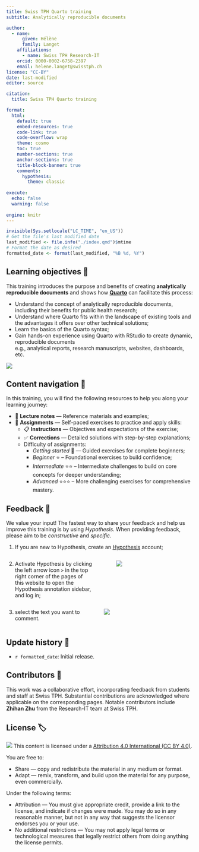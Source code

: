 ```yaml
---
title: Swiss TPH Quarto training
subtitle: Analytically reproducible documents

author:
  - name:
      given: Hélène
      family: Langet
    affiliations:
      - name: Swiss TPH Research-IT
    orcid: 0000-0002-6758-2397
    email: helene.langet@swisstph.ch
license: "CC-BY"
date: last-modified
editor: source

citation:
  title: Swiss TPH Quarto training

format:
  html:
    default: true
    embed-resources: true
    code-link: true
    code-overflow: wrap
    theme: cosmo
    toc: true
    number-sections: true
    anchor-sections: true
    title-block-banner: true
    comments:
      hypothesis: 
        theme: classic
    
execute:
  echo: false
  warning: false
  
engine: knitr
---
```


```r
invisible(Sys.setlocale("LC_TIME", "en_US"))
# Get the file's last modified date
last_modified <- file.info("./index.qmd")$mtime
# Format the date as desired
formatted_date <- format(last_modified, "%B %d, %Y")
```

## Learning objectives 🎯

This training introduces the purpose and benefits of creating **analytically reproducible documents** and shows how [**Quarto**](https://quarto.org/) can facilitate this process:

-   Understand the concept of analytically reproducible documents, including their benefits for public health research;
-   Understand where Quarto fits within the landscape of existing tools and the advantages it offers over other technical solutions;
- Learn the basics of the Quarto syntax;
-   Gain hands-on experience using Quarto with RStudio to create dynamic, reproducible documents<br/> e.g., analytical reports, research manuscripts, websites, dashboards, etc.

![](images/clipboard-3954680417.png)

## Content navigation 🧭

In this training, you will find the following resources to help you along your learning journey:

-   📘 **Lecture notes** — Reference materials and examples;
-   📙 **Assignments** — Self-paced exercises to practice and apply skills:
    -   📋 **Instructions** — Objectives and expectations of the exercise;
    -   ✅ **Corrections** — Detailed solutions with step-by-step explanations;
    -   Difficulty of assignments:
        -   *Getting started* 🌱 — Guided exercises for complete beginners;
        -   *Beginner* ⭐ – Foundational exercises to build confidence; 
        -   *Intermediate* ⭐⭐ – Intermediate challenges to build on core concepts for deeper understanding;
        -   *Advanced* ⭐⭐⭐ – More challenging exercises for comprehensive mastery.

## Feedback 💬

We value your input! The fastest way to share your feedback and help us improve this training is by using *Hypothesis*. When providing feedback, please aim to be *constructive* and *specific*.

1.  If you are new to Hypothesis, create an [Hypothesis](https://hypothes.is/signup) account;

::::: columns
::: {.column width="50%"}
2.  Activate Hypothesis by clicking the left arrow icon `>` in the top right corner of the pages of this website to open the Hypothesis annotation sidebar, and log in;
:::
:::{.column width="5%"}
:::
:::{.column width="45%"}
![](images/clipboard-2347634306.png)
:::
::::

::::: columns
::: {.column width="50%"}
3.  select the text you want to comment.
:::
:::{.column width="50%"}
![](images/clipboard-4093132717.png)
:::
::::

## Update history 📜

-   `r formatted_date`: Initial release.

## Contributors 👥

This work was a collaborative effort, incorporating feedback from students and staff at Swiss TPH. Substantial contributions are acknowledged where applicable on the corresponding pages. Notable contributors include **Zhihan Zhu** from the Research-IT team at Swiss TPH.

## License 🏷️

![](https://i.creativecommons.org/l/by/4.0/88x31.png) This content is licensed under a [Attribution 4.0 International (CC BY 4.0)](https://creativecommons.org/licenses/by/4.0/).

You are free to:

-   Share --- copy and redistribute the material in any medium or format.
-   Adapt --- remix, transform, and build upon the material for any purpose, even commercially.

Under the following terms:

-   Attribution --- You must give appropriate credit, provide a link to the license, and indicate if changes were made. You may do so in any reasonable manner, but not in any way that suggests the licensor endorses you or your use.
-   No additional restrictions --- You may not apply legal terms or technological measures that legally restrict others from doing anything the license permits.
